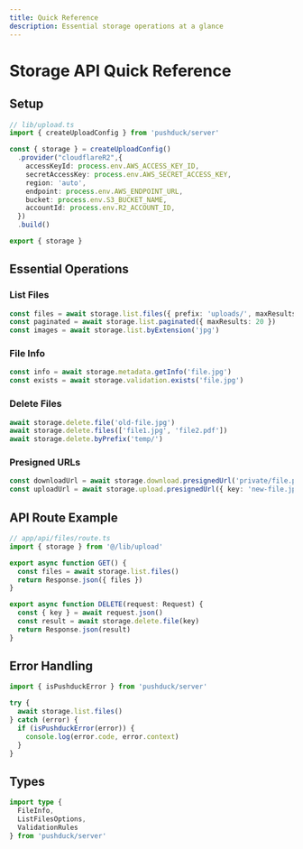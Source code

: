 ```yaml
---
title: Quick Reference
description: Essential storage operations at a glance
---
```


# Storage API Quick Reference

## Setup

```typescript
// lib/upload.ts
import { createUploadConfig } from 'pushduck/server'

const { storage } = createUploadConfig()
  .provider("cloudflareR2",{
    accessKeyId: process.env.AWS_ACCESS_KEY_ID,
    secretAccessKey: process.env.AWS_SECRET_ACCESS_KEY,
    region: 'auto',
    endpoint: process.env.AWS_ENDPOINT_URL,
    bucket: process.env.S3_BUCKET_NAME,
    accountId: process.env.R2_ACCOUNT_ID,
  })
  .build()

export { storage }
```

## Essential Operations

### List Files
```typescript
const files = await storage.list.files({ prefix: 'uploads/', maxResults: 50 })
const paginated = await storage.list.paginated({ maxResults: 20 })
const images = await storage.list.byExtension('jpg')
```

### File Info
```typescript
const info = await storage.metadata.getInfo('file.jpg')
const exists = await storage.validation.exists('file.jpg')
```

### Delete Files
```typescript
await storage.delete.file('old-file.jpg')
await storage.delete.files(['file1.jpg', 'file2.pdf'])
await storage.delete.byPrefix('temp/')
```

### Presigned URLs
```typescript
const downloadUrl = await storage.download.presignedUrl('private/file.pdf', 3600)
const uploadUrl = await storage.upload.presignedUrl({ key: 'new-file.jpg', contentType: 'image/jpeg' })
```

## API Route Example

```typescript
// app/api/files/route.ts
import { storage } from '@/lib/upload'

export async function GET() {
  const files = await storage.list.files()
  return Response.json({ files })
}

export async function DELETE(request: Request) {
  const { key } = await request.json()
  const result = await storage.delete.file(key)
  return Response.json(result)
}
```

## Error Handling

```typescript
import { isPushduckError } from 'pushduck/server'

try {
  await storage.list.files()
} catch (error) {
  if (isPushduckError(error)) {
    console.log(error.code, error.context)
  }
}
```

## Types

```typescript
import type { 
  FileInfo, 
  ListFilesOptions, 
  ValidationRules 
} from 'pushduck/server'
``` 